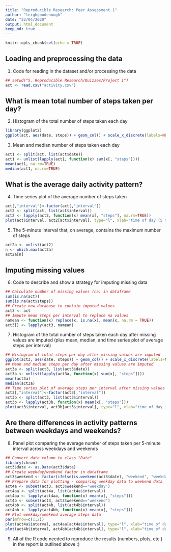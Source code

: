 ---
title: "Reproducible Research: Peer Assessment 1"
author: "leighgoodenough"
date: "22/04/2020"
output: html_document
keep_md: true
---

```{r setup, include=TRUE}
knitr::opts_chunk$set(echo = TRUE)
```

## Loading and preprocessing the data

1. Code for reading in the dataset and/or processing the data

```{r project1_1}
## setwd("5. Reproducible Research/Quizzes/Project 1")
act <- read.csv("activity.csv")
```

## What is mean total number of steps taken per day?

2. Histogram of the total number of steps taken each day

```{r project1_2}
library(ggplot2)
ggplot(act, aes(date, steps)) + geom_col() + scale_x_discrete(labels=NULL) + labs(title="Steps per Day") 
```

3. Mean and median number of steps taken each day

```{r project1_3}
act1 <- split(act, list(act$date))
act1 <- unlist(lapply(act1, function(x) sum(x[, "steps"])))
mean(act1, na.rm=TRUE)
median(act1, na.rm=TRUE)
```

## What is the average daily activity pattern?

4. Time series plot of the average number of steps taken

```{r project1_4}
act[,"interval"]<-factor(act[,"interval"])
act2 <- split(act, list(act$interval))
act2 <- lapply(act2, function(x) mean(x[, "steps"], na.rm=TRUE))
plot(act$interval, act2[act$interval], type="l", xlab="time of day (5 min. interval)", ylab="ave. no. of steps")
```

5. The 5-minute interval that, on average, contains the maximum number of steps

```{r project1_5}
act2a <- unlist(act2)
n <- which.max(act2a)
act2a[n]
```

## Imputing missing values

6. Code to describe and show a strategy for imputing missing data

```{r project1_6}
## Calculate number of missing values (na) in dataframe
sum(is.na(act))
sum(is.na(act$steps))
## Create new database to contain imputed values
act3 <- act
## Impute mean steps per interval to replace na values
namean <- function(x) replace(x, is.na(x), mean(x, na.rm = TRUE))
act3[] <- lapply(act3, namean)
```

7. Histogram of the total number of steps taken each day after missing values 
are imputed (plus mean, median, and time series plot of average steps per interval)

```{r project1_7}
## Histogram of total steps per day after missing values are imputed
ggplot(act3, aes(date, steps)) + geom_col() + scale_x_discrete(labels=NULL) + labs(title="Steps per Day")
## Mean and median steps per day after missing values are imputed
act3a <- split(act3, list(act3$date))
act3a <- unlist(lapply(act3a, function(x) sum(x[, "steps"])))
mean(act3a)
median(act3a)
## Time series plot of average steps per interval after missing values are imputed
act3[,"interval"]<-factor(act3[,"interval"])
act3b <- split(act3, list(act3$interval))
act3b <- lapply(act3b, function(x) mean(x[, "steps"]))
plot(act3$interval, act3b[act3$interval], type="l", xlab="time of day (5 min. interval)", ylab="ave. no. of steps")
```

## Are there differences in activity patterns between weekdays and weekends?

8. Panel plot comparing the average number of steps taken per 5-minute interval 
across weekdays and weekends

```{r project1_8}
## Convert date column to class "Date"
library(chron)
act3$date <- as.Date(act3$date)
## Create weekday/weekend factor in dataframe
act3$weekend <- factor(ifelse(is.weekend(act3$date), "weekend", "weekday"))
## Prepare data for plotting - comparing weekday data to weekend data
act4a <- subset(act3, act3$weekend=="weekday")
act4aa <- split(act4a, list(act4a$interval))
act4aa <- lapply(act4aa, function(x) mean(x[, "steps"]))
act4b <- subset(act3, act3$weekend=="weekend")
act4bb <- split(act4b, list(act4b$interval))
act4bb <- lapply(act4bb, function(x) mean(x[, "steps"]))
## Plot weekday/weekend average steps data
par(mfrow=c(1,2))
plot(act4a$interval, act4aa[act4a$interval], type="l", xlab="time of day (5 min. interval)", ylab="ave. no. of steps", main = "Weekday")
plot(act4b$interval, act4bb[act4b$interval], type="l", xlab="time of day (5 min. interval)", ylab="ave. no. of steps", main = "Weekend")
```

9. All of the R code needed to reproduce the results (numbers, plots, etc.) in the report is outlined above :)
